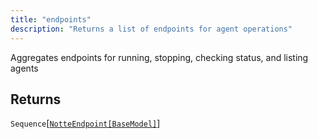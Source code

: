 ```yaml
---
title: "endpoints"
description: "Returns a list of endpoints for agent operations"
---
```



Aggregates endpoints for running, stopping, checking status, and listing agents


## Returns

`Sequence`[[`NotteEndpoint[BaseModel]`](../misc/notteendpoint[basemodel])]
